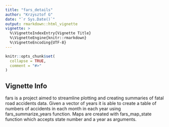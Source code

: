 ```yaml
---
title: "fars_details"
author: "Krzysztof G"
date: "`r Sys.Date()`"
output: rmarkdown::html_vignette
vignette: >
  %\VignetteIndexEntry{Vignette Title}
  %\VignetteEngine{knitr::rmarkdown}
  %\VignetteEncoding{UTF-8}
---
```


```r
knitr::opts_chunk$set(
  collapse = TRUE,
  comment = "#>"
)
```

## Vignette Info

fars is a project aimed to streamline plotting and creating summaries of fatal road accidents data. Given a vector of years it is able to create a table of numbers of accidents in each month in each  year using fars_summarize_years function. Maps are created with fars_map_state function which accepts state number and a year as arguments. 
